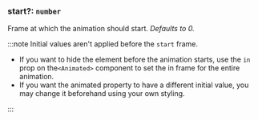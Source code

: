 ### start?: `number`

Frame at which the animation should start. _Defaults to 0._

:::note Initial values aren't applied before the `start` frame.

- If you want to hide the element before the animation starts, use the `in` prop on the`<Animated>` component to set the in frame for the entire animation.
- If you want the animated property to have a different initial value, you may change it beforehand using your own styling.

:::
